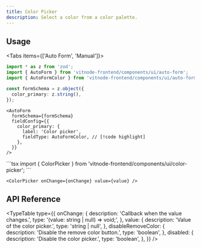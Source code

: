 ```yaml
---
title: Color Picker
description: Select a color from a color palette.
---
```


## Usage


<Tabs items={['Auto Form', 'Manual']}>
  <Tab value="Auto Form">
```ts
import * as z from 'zod';
import { AutoForm } from 'vitnode-frontend/components/ui/auto-form';
import { AutoFormColor } from 'vitnode-frontend/components/ui/auto-form/fields/color';
```

```ts
const formSchema = z.object({
  color_primary: z.string(),
});
```

```tsx
<AutoForm
  formSchema={formSchema}
  fieldConfig={{
    color_primary: {
      label: 'Color picker',
      fieldType: AutoFormColor, // [!code highlight]
    },
  }}
/>
```

  </Tab>

  <Tab value="Manual">
```tsx
import { ColorPicker } from 'vitnode-frontend/components/ui/color-picker';
```

```tsx
<ColorPicker onChange={onChange} value={value} />
```

  </Tab>
</Tabs>

## API Reference


<TypeTable
  type={{
    onChange: {
      description: 'Callback when the value changes.',
      type: '(value: string | null) => void;',
    },
    value: {
      description: 'Value of the color picker.',
      type: 'string | null',
    },
    disableRemoveColor: {
      description: 'Disable the remove color button.',
      type: 'boolean',
    },
    disabled: {
      description: 'Disable the color picker.',
      type: 'boolean',
    },
  }}
/>
